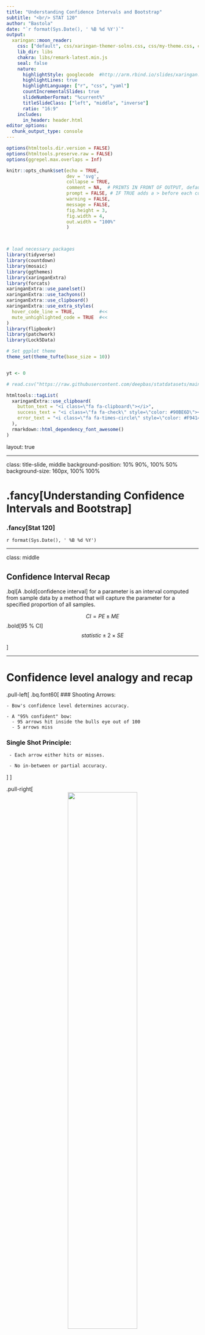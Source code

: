 ```yaml
---
title: "Understanding Confidence Intervals and Bootstrap"
subtitle: "<br/> STAT 120"
author: "Bastola"
date: "`r format(Sys.Date(), ' %B %d %Y')`"
output:
  xaringan::moon_reader:
    css: ["default", css/xaringan-themer-solns.css, css/my-theme.css, css/my-font.css]
    lib_dir: libs
    chakra: libs/remark-latest.min.js
    seal: false
    nature:
      highlightStyle: googlecode  #http://arm.rbind.io/slides/xaringan.html#77 # idea, magula, googlecode, default
      highlightLines: true
      highlightLanguage: ["r", "css", "yaml"]
      countIncrementalSlides: true
      slideNumberFormat: "%current%"
      titleSlideClass: ["left", "middle", "inverse"]
      ratio: "16:9"
    includes:
      in_header: header.html  
editor_options: 
  chunk_output_type: console
---
```



```r
options(htmltools.dir.version = FALSE)
options(htmltools.preserve.raw = FALSE)
options(ggrepel.max.overlaps = Inf)

knitr::opts_chunk$set(echo = TRUE, 
                      dev = 'svg',
                      collapse = TRUE, 
                      comment = NA,  # PRINTS IN FRONT OF OUTPUT, default is '##' which comments out output
                      prompt = FALSE, # IF TRUE adds a > before each code input
                      warning = FALSE, 
                      message = FALSE,
                      fig.height = 3, 
                      fig.width = 4,
                      out.width = "100%"
                      )



# load necessary packages
library(tidyverse)
library(countdown)
library(mosaic)
library(ggthemes)
library(xaringanExtra)
library(forcats)
xaringanExtra::use_panelset()
xaringanExtra::use_tachyons()
xaringanExtra::use_clipboard()
xaringanExtra::use_extra_styles(
  hover_code_line = TRUE,         #<<
  mute_unhighlighted_code = TRUE  #<<
)
library(flipbookr)
library(patchwork)
library(Lock5Data)

# Set ggplot theme
theme_set(theme_tufte(base_size = 10))


yt <- 0

# read.csv("https://raw.githubusercontent.com/deepbas/statdatasets/main/APM_DougEvansCases.csv")

```



```r
htmltools::tagList(
  xaringanExtra::use_clipboard(
    button_text = "<i class=\"fa fa-clipboard\"></i>",
    success_text = "<i class=\"fa fa-check\" style=\"color: #90BE6D\"></i>",
    error_text = "<i class=\"fa fa-times-circle\" style=\"color: #F94144\"></i>"
  ),
  rmarkdown::html_dependency_font_awesome()
)
```


layout: true
  
<!-- <div class="my-footer"><span>Stat 230</span></div> -->
<!-- this adds the link footer to all slides, depends on my-footer class in css-->

---

class: title-slide, middle
<!-- background-image: url("assets/title-image2.jpg") -->
background-position: 10% 90%, 100% 50%
background-size: 160px, 100% 100%

# .fancy[Understanding Confidence Intervals and Bootstrap]

### .fancy[Stat 120]

`r format(Sys.Date(), ' %B %d %Y')`


---

class: middle

## Confidence Interval Recap

.bql[A .bold[confidence interval] for a parameter is an interval computed from sample data by a method that will capture the parameter for a specified proportion of all samples.

$$CI = PE \pm ME$$
.bold[95 % CI] $$ statistic \pm 2\times SE $$

]


---

# Confidence level analogy and recap

.pull-left[
.bq.font60[
### Shooting Arrows:

    - Bow's confidence level determines accuracy.
    
    - A "95% confident" bow:
      - 95 arrows hit inside the bulls eye out of 100
      - 5 arrows miss

### Single Shot Principle:

     - Each arrow either hits or misses.
  
     - No in-between or partial accuracy.


]
]



.pull-right[
<br>
<center>
<img src="images/dart.png" width="60%" height="60%"><br>
<a style="font-size: smaller;">Confidence level analogy with throwing darts</a>
</center>


]




---

class: middle

#  Conceptual Understanding: Repeated Sampling

.pull-left[
<br>
.bq.font90[
- The success rate (proportion of all samples whose intervals contain the parameter) is known as the .bold[confidence level]

- A 95% confidence interval will contain the true .bold[parameter] for 95% of all samples
]
]

.pull-right[
<center>
<img src="images/skconfidence.png" width="60%" height="60%"><br>
<a style="font-size: smaller;">Repeated Sampling of 100 95% Confidence Intervals, Truth = Vertical Line</a>
</center>
]

---


# Example 1

A survey of .bold[1,502] Americans in January 2012 found that .bold[86%] consider the economy a “top priority” for the president and congress. The standard error for this statistic is .bold[0.01]. 

.bql[

What is the .bold[95% confidence interval] for the true proportion of all Americans that considered the economy a “top priority” at that time?


(1). (0.85, 0.87)

(2). (0.84, 0.88)

(3). (0.82, 0.90)

]

<br>
<details>
<summary>Click for answer</summary>
The correct answer is (2).
</details>

.footnote[Click [here](https://www.pewresearch.org/politics/2012/01/23/public-priorities-deficit-rising-terrorism-slipping/) for the link]

---


# Confidence Interval Interpretation

.bql[

Which of the following is an appropriate .bold[interpretation] for a 95% confidence interval:

A. “we are 95% sure the interval contains the parameter”

B. “there is a 95% chance the interval contains the parameter”

C. Both A and B

D. Neither A nor B
]

<br>
<details>
<summary>Click for answer</summary>
The correct answer is A.
</details>



---


# Common Misintepretations

.bql[
- .bold[Misinterpretation 1:] “A 95% confidence interval contains 95% of the data in the population"
- .bold[Misinterpretation 2:] “I am 95% sure that the mean of a sample will fall within a 95% confidence interval for the mean”
- .bold[Misinterpretation 3:] “The probability that the population parameter is in this particular 95% confidence interval is 0.95”
]

--


.yellow-h.font120[.b[Correct:] I am 95% sure that the mean of a population will fall within a 95% confidence interval for the mean]

---


<br>
<br>

# Example 2

.bql[
A 98% confidence interval for mean pulse rate is 65 to 71.  The interpretation “I am 98% sure that all students will have pulse rates between 65 and 71.” is

A. Correct

B. Incorrect

]

<br>
<details>
<summary>Click for answer</summary>
The correct answer is B.
</details>

---

<br>
<br>

# Example 3

.bql[
A 98% confidence interval for mean pulse rate is 65 to 71.  The interpretation “I am 98% sure that the mean pulse rate for this sample of students will fall between 65 and 71” is


A. Correct

B. Incorrect

]

<br>
<details>
<summary>Click for answer</summary>
The correct answer is B.
</details>

---

<br>
<br>

# Example 4

.bql[
A 98% confidence interval for mean pulse rate is 65 to 71.  The interpretation “I am 98% sure that the mean pulse rate for the population of all students will fall between 65 and 71” is


A. Correct

B. Incorrect

]

<br>
<details>
<summary>Click for answer</summary>
The correct answer is A.
</details>

---

<br>
<br>

# Level of Confidence

.bql[Which is wider? a 99% confidence interval or a 95% confidence interval?

(a) 95% CI

(b) 99% CI

]

<br>
<details>
<summary>Click for answer</summary>
The correct answer is (b). We need a larger interval (range of likely parameter values) to have more confidence.
</details>

---

background-image: url("images/cireview.png") 
background-position: cover
background-size: 800px, 100% 100%

---

<br>
<br>

# Recap: Sampling Distribution Vs Bootstrap Distribution

.pull-left[

.bq.font80[
.bold[Sampling Distribution of a statistic]

- Take .green[many samples] from the population, compute the statistic for each sample
- .bold[Shape:] bell-shaped when n is large
- .bold[Center:] population parameter
- .bold[Spread:] called the SE of the statistic
<br>
<br>
]
]

.pull-right[
.bq.font80[

.bold[Bootstrap Distribution of a statistic]

- Take .green[many bootstrap samples] from the original sample, compute the statistic for each bootstrap sample
- .bold[Shape:] bell-shaped when n is large
- .bold[Center:] original sample statistic!
- .bold[Spread:] called the bootstrap SE of the statistic
]

]

--

<br>
.out-t.center[The .bold[standard errors] from both approaches should be similar!!]


---

# Percentile Method Bootstrap

.bq.font90[If the bootstrap distribution is approximately symmetric, a P% confidence interval equals the percentiles in the bootstrap distribution so that the proportion of bootstrap statistics between the percentiles equal P%.]

<center>
<img src="images/bootpercentile.png" width="60%" height="60%"><br>
<a>Percentiles of a bootstrap distribution</a>
</center>

---

class: middle

# The Magic of Bootstrapping

.bql.font90[
- We can use bootstrapping to approximate the SE for .bold[many types] of sample statistic!
    - Mean, proportion, differences, correlation, slope
    - Standard deviation, *median*

- What should the bootstrap distribution .bold[look] like?
    - “smooth” (i.e. not a lot of spikey-ness)
    - If using $95\% ME = 2SE$, should be symmetric and bell-shaped.
]


---

# Mercury and pH in Lakes

For Florida lakes, what is the correlation between average mercury level (ppm) in fish taken from a lake and acidity (pH) of the lake?

.pull-left[


<center>
<img src="images/mercury.png" width="90%" height="90%"><br>
<a>Mercury levels vs. pH</a>
</center>


]
.pull-right[

<center>
<img src="images/lake.jpg" width="60%" height="60%"><br>
<a>A lake in Florida</a>
</center>

.bqt.font90[
$r = -0.575$

Give a 90% CI for $\rho$?
]
]


.footnote[Lange, Royals, and Connor, Transactions of the American Fisheries Society (1993)]

---

## Mercury and pH in Lakes (Link to [Statkey](http://www.lock5stat.com/StatKey/index.html))

<center>
<img src="images/rho.png" width="50%" height="50%"><br>
<a>Bootstrapping correlation parameter.</a>
</center>

.out-t.font80[We are 90% confident that the true correlation between average mercury level and pH of Florida lakes is between -0.702 and -0.433.]


---

class: action

# <i class="fa fa-pencil-square-o" style="font-size:48px;color:purple">&nbsp;Your&nbsp;Turn&nbsp;`r (yt <- yt + 1)`</i>    

.pull-left-40[
![](https://media.giphy.com/media/RKApDdwsQ6jkwd6RNn/giphy.gif)
]
.pull-right-60[

<br>
<br>
.bql[

- Let's head over to the [course helper page](https://stat120-winter24.netlify.app/) to see some more examples 
- We will then do a class activity together

]
]

`r countdown(minutes = 15, seconds = 00, top = 0 , color_background = "inherit", padding = "3px 4px", font_size = "2em")`


